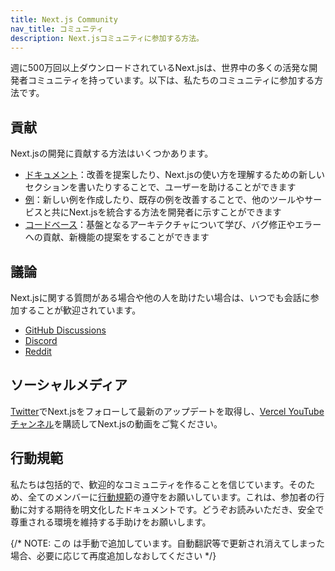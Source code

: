```yaml
---
title: Next.js Community
nav_title: コミュニティ
description: Next.jsコミュニティに参加する方法。
---
```


週に500万回以上ダウンロードされているNext.jsは、世界中の多くの活発な開発者コミュニティを持っています。以下は、私たちのコミュニティに参加する方法です。

## 貢献

Next.jsの開発に貢献する方法はいくつかあります。

- [ドキュメント](/docs/community/contribution-guide)：改善を提案したり、Next.jsの使い方を理解するための新しいセクションを書いたりすることで、ユーザーを助けることができます
- [例](https://github.com/vercel/next.js/tree/canary/contributing/examples)：新しい例を作成したり、既存の例を改善することで、他のツールやサービスと共にNext.jsを統合する方法を開発者に示すことができます
- [コードベース](https://github.com/vercel/next.js/tree/canary/contributing/core)：基盤となるアーキテクチャについて学び、バグ修正やエラーへの貢献、新機能の提案をすることができます

## 議論

Next.jsに関する質問がある場合や他の人を助けたい場合は、いつでも会話に参加することが歓迎されています。

- [GitHub Discussions](https://github.com/vercel/next.js/discussions)
- [Discord](https://discord.com/invite/bUG2bvbtHy)
- [Reddit](https://www.reddit.com/r/nextjs)

## ソーシャルメディア

[Twitter](https://x.com/nextjs)でNext.jsをフォローして最新のアップデートを取得し、[Vercel YouTube チャンネル](https://www.youtube.com/@VercelHQ)を購読してNext.jsの動画をご覧ください。

## 行動規範

私たちは包括的で、歓迎的なコミュニティを作ることを信じています。そのため、全てのメンバーに[行動規範](https://github.com/vercel/next.js/blob/canary/CODE_OF_CONDUCT.md)の遵守をお願いしています。これは、参加者の行動に対する期待を明文化したドキュメントです。どうぞお読みいただき、安全で尊重される環境を維持する手助けをお願いします。

{/* NOTE: この <DocCardList /> は手動で追加しています。自動翻訳等で更新され消えてしまった場合、必要に応じて再度追加しなおしてください */}

<DocCardList />
